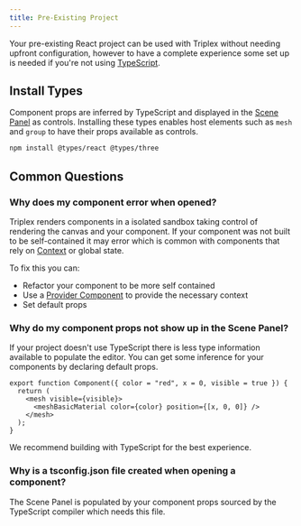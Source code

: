 ```yaml
---
title: Pre-Existing Project
---
```


Your pre-existing React project can be used with Triplex without needing upfront configuration, however to have a complete experience some set up is needed if you're not using [TypeScript](https://www.typescriptlang.org/).

## Install Types

Component props are inferred by TypeScript and displayed in the [Scene Panel](/docs/building-your-scene/learn-the-ui/scene-panel) as controls. Installing these types enables host elements such as `mesh` and `group` to have their props available as controls.

```bash
npm install @types/react @types/three
```

## Common Questions

### Why does my component error when opened?

Triplex renders components in a isolated sandbox taking control of rendering the canvas and your component. If your component was not built to be self-contained it may error which is common with components that rely on [Context](https://react.dev/learn/passing-data-deeply-with-context) or global state.

To fix this you can:

- Refactor your component to be more self contained
- Use a [Provider Component](/docs/building-your-scene/project-config#provider-component) to provide the necessary context
- Set default props

### Why do my component props not show up in the Scene Panel?

If your project doesn't use TypeScript there is less type information available to populate the editor. You can get some inference for your components by declaring default props.

```tsx /color = "red"/ /x = 0/ /visible = true/
export function Component({ color = "red", x = 0, visible = true }) {
  return (
    <mesh visible={visible}>
      <meshBasicMaterial color={color} position={[x, 0, 0]} />
    </mesh>
  );
}
```

We recommend building with TypeScript for the best experience.

### Why is a tsconfig.json file created when opening a component?

The Scene Panel is populated by your component props sourced by the TypeScript compiler which needs this file.
